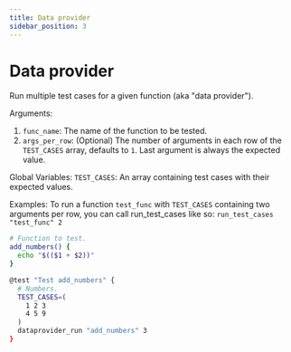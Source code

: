 ```yaml
---
title: Data provider
sidebar_position: 3
---
```


# Data provider

Run multiple test cases for a given function (aka "data provider").

Arguments:
  1. `func_name`: The name of the function to be tested.
  2. `args_per_row`: (Optional) The number of arguments in each row of the
     `TEST_CASES` array, defaults to `1`. Last argument is always the expected
      value.

Global Variables:
  `TEST_CASES`: An array containing test cases with their expected values.

Examples:
  To run a function `test_func` with `TEST_CASES` containing two arguments per row,
  you can call run_test_cases like so:
    `run_test_cases "test_func" 2`

```bash
# Function to test.
add_numbers() {
  echo "$(($1 + $2))"
}

@test "Test add_numbers" {
  # Numbers.
  TEST_CASES=(
    1 2 3
    4 5 9
  )
  dataprovider_run "add_numbers" 3
}
```
